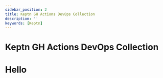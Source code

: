 ```yaml
---
sidebar_position: 2
title: Keptn GH Actions DevOps Collection
description: ''
keywords: [Keptn]
---
```


# Keptn GH Actions DevOps Collection

<head>
  <script
    type="module"
    src="https://cdn.jsdelivr.net/gh/zerodevx/zero-md@2/dist/zero-md.min.js"
  ></script>
</head>
<body>
  <h1>Hello</h1>
</body>
